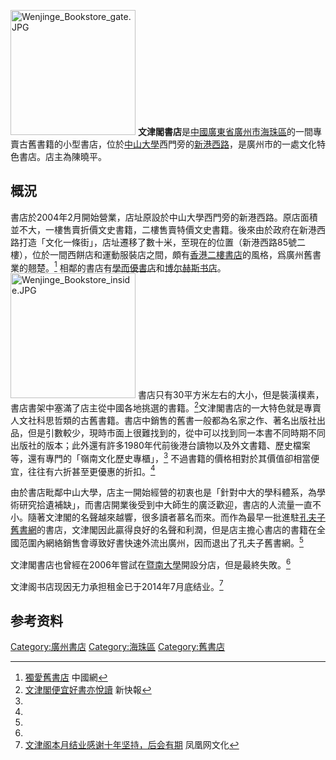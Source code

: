[[File:Wenjinge_Bookstore_gate.JPG|200px]]
'''文津閣書店'''是[[中國|中國]][[廣東省|廣東省]][[廣州市|廣州市]][[海珠區|海珠區]]的一間專賣古舊書籍的小型書店，位於[[中山大學|中山大學]]西門旁的[[新港路|新港西路]]，是廣州市的一處文化特色書店。店主為陳曉平。

== 概況 ==
書店於2004年2月開始營業，店址原設於中山大學西門旁的新港西路。原店面積並不大，一樓售賣折價文史書籍，二樓售賣特價文史書籍。後來由於政府在新港西路打造「文化一條街」，店址遷移了數十米，至現在的位置（新港西路85號二樓），位於一間西餅店和運動服裝店之間，頗有[[香港|香港]][[二樓書店|二樓書店]]的風格，爲廣州舊書業的翹楚。<ref name=china>[http://big5.china.com.cn/book/txt/2009-01/12/content_17091297.htm 獨愛舊書店] 中國網</ref> 相鄰的書店有[[學而優書店|學而優書店]]和[[博尔赫斯书店|博尔赫斯书店]]。
[[File:Wenjinge_Bookstore_inside.JPG|200px]]
書店只有30平方米左右的大小，但是裝潢樸素，書店書架中塞滿了店主從中國各地挑選的書籍。<ref name=xinkuaibao>[http://news.xinhuanet.com/book/2006-07/06/content_4801702.htm 文津閣便宜好書亦悅讀] {{Wayback|url=http://news.xinhuanet.com/book/2006-07/06/content_4801702.htm |date=20140904175555 }} 新快報</ref>文津閣書店的一大特色就是專賣人文社科思哲類的古舊書籍。書店中銷售的舊書一般都為名家之作、著名出版社出品，但是引數較少，現時市面上很難找到的，從中可以找到同一本書不同時期不同出版社的版本；此外還有許多1980年代前後港台讀物以及外文書籍、歷史檔案等，還有專門的「嶺南文化歷史專櫃」，<ref name=china/> 不過書籍的價格相對於其價值卻相當便宜，往往有六折甚至更優惠的折扣。<ref name=xinkuaibao />

由於書店毗鄰中山大學，店主一開始經營的初衷也是「針對中大的學科體系，為學術研究拾遺補缺」，而書店開業後受到中大師生的廣泛歡迎，書店的人流量一直不小。隨著文津閣的名聲越來越響，很多讀者慕名而來。而作為最早一批進駐[[孔夫子舊書網|孔夫子舊書網]]的書店，文津閣因此贏得良好的名聲和利潤，但是店主擔心書店的書籍在全國范圍內網絡銷售會導致好書快速外流出廣州，因而退出了孔夫子舊書網。<ref name=china/>

文津閣書店也曾經在2006年嘗試在[[暨南大學|暨南大學]]開設分店，但是最終失敗。<ref name=china/>

文津阁书店现因无力承担租金已于2014年7月底结业。<ref name=ifeng>[http://culture.ifeng.com/a/20140716/41173375_0.shtml 文津阁本月结业感谢十年坚持，后会有期] {{Wayback|url=http://culture.ifeng.com/a/20140716/41173375_0.shtml |date=20160304190000 }} 凤凰网文化</ref>

== 参考资料 ==
{{reflist}}

[[Category:廣州書店|Category:廣州書店]]
[[Category:海珠區|Category:海珠區]]
[[Category:舊書店|Category:舊書店]]